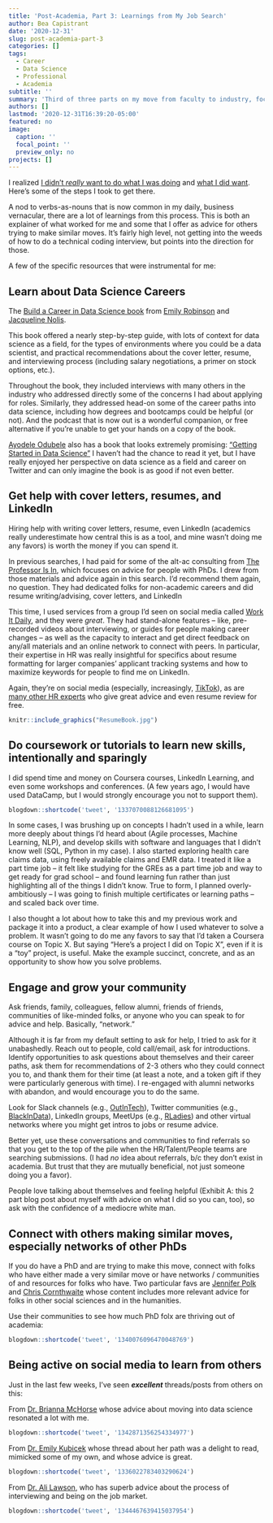 ```yaml
---
title: 'Post-Academia, Part 3: Learnings from My Job Search'
author: Bea Capistrant
date: '2020-12-31'
slug: post-academia-part-3
categories: []
tags:
  - Career
  - Data Science
  - Professional
  - Academia
subtitle: ''
summary: 'Third of three parts on my move from faculty to industry, focused on some of the practical things I learned'
authors: []
lastmod: '2020-12-31T16:39:20-05:00'
featured: no
image:
  caption: ''
  focal_point: ''
  preview_only: no
projects: []
---
```


I realized [I didn’t _really_ want to do what I was doing](../post-academia-part-1/) and [what I did want](../post-academia-part-2/). Here's some of the steps I took to get there.

A nod to verbs-as-nouns that is now common in my daily, business vernacular, there are a lot of learnings from this process.  This is both an explainer of what worked for me and some that I offer as advice for others trying to make similar moves. It's fairly high level, not getting into the weeds of how to do a technical coding interview, but points into the direction for those.

A few of the specific resources that were instrumental for me:

## Learn about Data Science Careers

The [Build a Career in Data Science book](https://www.google.com/search?q=data+science+book+emily+robinson&oq=data+science+book+emily+robin&aqs=chrome.1.69i57j33i22i29i30l2.14020j1j7&sourceid=chrome&ie=UTF-8) from [Emily Robinson](https://twitter.com/robinson_es) and [Jacqueline Nolis](https://twitter.com/skyetetra). 

This book offered a nearly step-by-step guide, with lots of context for data science as a field, for the types of environments where you could be a data scientist, and practical recommendations about the cover letter, resume, and interviewing process (including salary negotiations, a primer on stock options, etc.). 

Throughout the book, they included interviews with many others in the industry who addressed directly some of the concerns I had about applying for roles.  Similarly, they addressed head-on some of the career paths into data science, including how degrees and bootcamps could be helpful (or not). And the podcast that is now out is a wonderful companion, or free alternative if you’re unable to get your hands on a copy of the book.

[Ayodele Odubele](https://twitter.com/DataSciBae) also has a book that looks extremely promising: ["Getting Started in Data Science"](https://gumroad.com/l/getting-started-in-data-science) I haven't had the chance to read it yet, but I have really enjoyed her perspective on data science as a field and career on Twitter and can only imagine the book is as good if not even better.

## Get help with cover letters, resumes, and LinkedIn

Hiring help with writing cover letters, resume, even LinkedIn (academics really underestimate how central this is as a tool, and mine wasn’t doing me any favors) is worth the money if you can spend it. 

In previous searches, I had paid for some of the alt-ac consulting from [The Professor Is In](https://theprofessorisin.com/), which focuses on advice for people with PhDs. I drew from those materials and advice again in this search. I’d recommend them again, no question. They had dedicated folks for non-academic careers and did resume writing/advising, cover letters, and LinkedIn

This time, I used services from a group I’d seen on social media called [Work It Daily](https://www.workitdaily.com/), and they were _great_. They had stand-alone features -- like, pre-recorded videos about interviewing, or guides for people making career changes -- as well as the capacity to interact and get direct feedback on any/all materials and an online network to connect with peers. In particular, their expertise in HR was really insightful for specifics about resume formatting for larger companies’ applicant tracking systems and how to maximize keywords for people to find me on LinkedIn. 

Again, they’re on social media (especially, increasingly, [TikTok](https://www.tiktok.com/@workitdaily)), as are [many other HR experts](https://www.tiktok.com/@thehrvault) who give great advice and even resume review for free.

```r
knitr::include_graphics("ResumeBook.jpg")
```


## Do coursework or tutorials to learn new skills, intentionally and sparingly

I did spend time and money on Coursera courses, LinkedIn Learning, and even some workshops and conferences. (A few years ago, I would have used DataCamp, but I would strongly encourage you not to support them). 

```r
blogdown::shortcode('tweet', '1337070088126681095')
```

In some cases, I was brushing up on concepts I hadn’t used in a while, learn more deeply about things I’d heard about (Agile processes, Machine Learning, NLP), and develop skills with software and languages that I didn’t know well (SQL, Python in my case). I also started exploring health care claims data, using freely available claims and EMR data. I treated it like a part time job -- it felt like studying for the GREs as a part time job and way to get ready for grad school -- and found learning fun rather than just highlighting all of the things I didn’t know. True to form, I planned overly-ambitiously -- I was going to finish multiple certificates or learning paths -- and scaled back over time.

I also thought a lot about how to take this and my previous work and package it into a product, a clear example of how I used whatever to solve a problem. It wasn't going to do me any favors to say that I'd taken a Coursera course on Topic X. But saying "Here's a project I did on Topic X", even if it is a "toy" project, is useful. Make the example succinct, concrete, and as an opportunity to show how you solve problems.

## Engage and grow your community

Ask friends, family, colleagues, fellow alumni, friends of friends, communities of like-minded folks, or anyone who you can speak to for advice and help. Basically, "network."

Although it is far from my default setting to ask for help, I tried to ask for it unabashedly. Reach out to people, cold call/email, ask for introductions. Identify opportunities to ask questions about themselves and their career paths, ask them for recommendations of 2-3 others who they could connect you to, and thank them for their time (at least a note, and a token gift if they were particularly generous with time). I re-engaged with alumni networks with abandon, and would encourage you to do the same.

Look for Slack channels (e.g., [OutInTech](https://outintech.com/)), Twitter communities (e.g., [BlackInData](https://twitter.com/blkindata?lang=en)), LinkedIn groups, MeetUps (e.g., [RLadies](https://rladies.org/)) and other virtual networks where you might get intros to jobs or resume advice. 

Better yet, use these conversations and communities to find referrals so that you get to the top of the pile when the HR/Talent/People teams are searching submissions. (I had _no_ idea about referrals, b/c they don't exist in academia. But trust that they are mutually beneficial, not just someone doing you a favor).

People love talking about themselves and feeling helpful (Exhibit A: this 2 part blog post about myself with advice on what I did so you can, too), so ask with the confidence of a mediocre white man.

## Connect with others making similar moves, especially networks of other PhDs

If you do have a PhD and are trying to make this move, connect with folks who have either made a very similar move or have networks / communities of and resources for folks who have. Two particular favs are [Jennifer Polk](https://twitter.com/FromPhDtoLife) and [Chris Cornthwaite](https://twitter.com/cjcornthwaite) whose content includes more relevant advice for folks in other social sciences and in the humanities.

Use their communities to see how much PhD folx are thriving out of academia:

```r
blogdown::shortcode('tweet', '1340076096470048769')
```


## Being active on social media to learn from others

Just in the last few weeks, I've seen **_excellent_** threads/posts from others on this:

From [Dr. Brianna McHorse](https://twitter.com/fossilosophy) whose advice about moving into data science resonated a lot with me.

```r
blogdown::shortcode('tweet', '1342871356254334977')
```

From [Dr. Emily Kubicek](https://twitter.com/steministemily) whose thread about her path was a delight to read, mimicked some of my own, and whose advice is great.

```r
blogdown::shortcode('tweet', '1336022783403290624')
```


From [Dr. Ali Lawson](https://twitter.com/aflawson), who has superb advice about the process of interviewing and being on the job market.

```r
blogdown::shortcode('tweet', '1344467639415037954')
```



